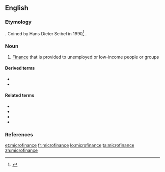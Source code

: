 ==English==

===Etymology===
{{prefix|micro|finance|lang=en}}. Coined by Hans Dieter Seibel in 1990<ref>{{cite-journal|title=Does History Matter? The Old and the New World of Microfinance in Europe and Asia|url=http://www.microfinancegateway.org/gm/document-1.9.29698/29667_file_Does_History_Matter.pdf|author=Hans Dieter Seibel|year=2005|journal=University of Cologne Development Research Center}}</ref><!-- Should check for earlier references.-->.

===Noun===
{{wikipedia}}
{{en-noun|-}}

# {{lb|en|finance}} [[finance|Finance]] that is provided to unemployed or low-income people or groups

====Derived terms====
* {{l|en|microfinancial}}
* {{l|en|microfinancier}}

====Related terms====
* {{l|en|macrofinance}}
* {{l|en|microcredit}}
* {{l|en|microinsurance}}
* {{l|en|microlending}}

===References===
<references/>

[[et:microfinance]]
[[fr:microfinance]]
[[lo:microfinance]]
[[ta:microfinance]]
[[zh:microfinance]]